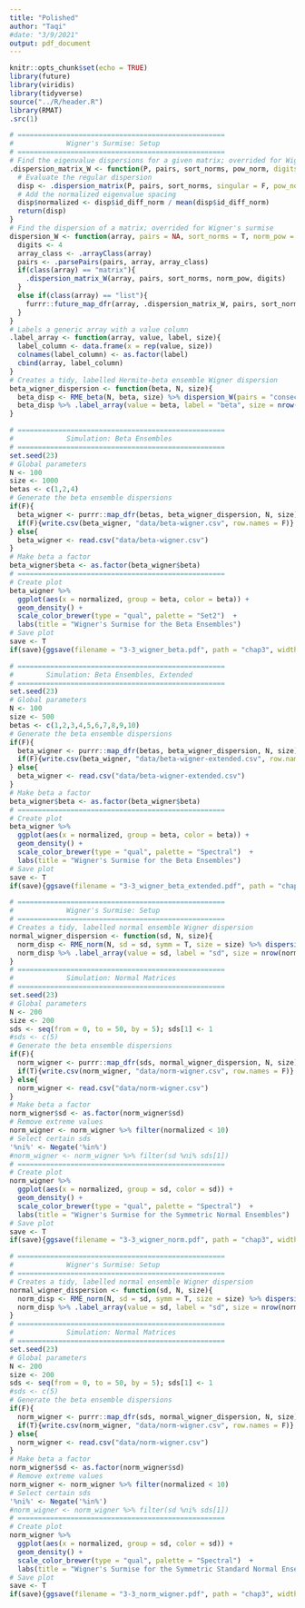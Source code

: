 ```yaml
---
title: "Polished"
author: "Taqi"
#date: "3/9/2021"
output: pdf_document
---
```


```r
knitr::opts_chunk$set(echo = TRUE)
library(future)
library(viridis)
library(tidyverse)
source("../R/header.R")
library(RMAT)
.src(1)
```

```r
# ===================================================
#             Wigner's Surmise: Setup
# ===================================================
# Find the eigenvalue dispersions for a given matrix; overrided for Wigner's surmise
.dispersion_matrix_W <- function(P, pairs, sort_norms, pow_norm, digits = 4){
  # Evaluate the regular dispersion
  disp <- .dispersion_matrix(P, pairs, sort_norms, singular = F, pow_norm = 1, digits = 4)
  # Add the normalized eigenvalue spacing
  disp$normalized <- disp$id_diff_norm / mean(disp$id_diff_norm)
  return(disp)
}
# Find the dispersion of a matrix; overrided for Wigner's surmise
dispersion_W <- function(array, pairs = NA, sort_norms = T, norm_pow = 1){
  digits <- 4
  array_class <- .arrayClass(array)
  pairs <- .parsePairs(pairs, array, array_class) 
  if(class(array) == "matrix"){
    .dispersion_matrix_W(array, pairs, sort_norms, norm_pow, digits)
  }
  else if(class(array) == "list"){
    furrr::future_map_dfr(array, .dispersion_matrix_W, pairs, sort_norms, norm_pow, digits)
  }
}
# Labels a generic array with a value column
.label_array <- function(array, value, label, size){
  label_column <- data.frame(x = rep(value, size))
  colnames(label_column) <- as.factor(label)
  cbind(array, label_column)
}
# Creates a tidy, labelled Hermite-beta ensemble Wigner dispersion
beta_wigner_dispersion <- function(beta, N, size){
  beta_disp <- RME_beta(N, beta, size) %>% dispersion_W(pairs = "consecutive", sort_norms = F)
  beta_disp %>% .label_array(value = beta, label = "beta", size = nrow(beta_disp))
}
```

```r
# ===================================================
#             Simulation: Beta Ensembles
# ===================================================
set.seed(23)
# Global parameters
N <- 100
size <- 1000
betas <- c(1,2,4)
# Generate the beta ensemble dispersions
if(F){
  beta_wigner <- purrr::map_dfr(betas, beta_wigner_dispersion, N, size)
  if(F){write.csv(beta_wigner, "data/beta-wigner.csv", row.names = F)}
} else{
  beta_wigner <- read.csv("data/beta-wigner.csv")
}
# Make beta a factor
beta_wigner$beta <- as.factor(beta_wigner$beta)
# ===================================================
# Create plot
beta_wigner %>% 
  ggplot(aes(x = normalized, group = beta, color = beta)) + 
  geom_density() +
  scale_color_brewer(type = "qual", palette = "Set2")  +
  labs(title = "Wigner's Surmise for the Beta Ensembles")
# Save plot
save <- T
if(save){ggsave(filename = "3-3_wigner_beta.pdf", path = "chap3", width = 10.5, height = 7)}
```

```r
# ===================================================
#        Simulation: Beta Ensembles, Extended
# ===================================================
set.seed(23)
# Global parameters
N <- 100
size <- 500
betas <- c(1,2,3,4,5,6,7,8,9,10)
# Generate the beta ensemble dispersions
if(F){
  beta_wigner <- purrr::map_dfr(betas, beta_wigner_dispersion, N, size)
  if(F){write.csv(beta_wigner, "data/beta-wigner-extended.csv", row.names = F)}
} else{
  beta_wigner <- read.csv("data/beta-wigner-extended.csv")
}
# Make beta a factor
beta_wigner$beta <- as.factor(beta_wigner$beta)
# ===================================================
# Create plot
beta_wigner %>% 
  ggplot(aes(x = normalized, group = beta, color = beta)) + 
  geom_density() +
  scale_color_brewer(type = "qual", palette = "Spectral")  +
  labs(title = "Wigner's Surmise for the Beta Ensembles")
# Save plot
save <- T
if(save){ggsave(filename = "3-3_wigner_beta_extended.pdf", path = "chap3", width = 10.5, height = 7)}
```


```r
# ===================================================
#             Wigner's Surmise: Setup
# ===================================================
# Creates a tidy, labelled normal ensemble Wigner dispersion
normal_wigner_dispersion <- function(sd, N, size){
  norm_disp <- RME_norm(N, sd = sd, symm = T, size = size) %>% dispersion_W(pairs = "consecutive", sort_norms = F)
  norm_disp %>% .label_array(value = sd, label = "sd", size = nrow(norm_disp))
}
# ===================================================
#             Simulation: Normal Matrices
# ===================================================
set.seed(23)
# Global parameters
N <- 200
size <- 200
sds <- seq(from = 0, to = 50, by = 5); sds[1] <- 1
#sds <- c(5)
# Generate the beta ensemble dispersions
if(F){
  norm_wigner <- purrr::map_dfr(sds, normal_wigner_dispersion, N, size)
  if(T){write.csv(norm_wigner, "data/norm-wigner.csv", row.names = F)}
} else{
  norm_wigner <- read.csv("data/norm-wigner.csv")
}
# Make beta a factor
norm_wigner$sd <- as.factor(norm_wigner$sd)
# Remove extreme values
norm_wigner <- norm_wigner %>% filter(normalized < 10)
# Select certain sds
'%ni%' <- Negate('%in%')
#norm_wigner <- norm_wigner %>% filter(sd %ni% sds[1])
# ===================================================
# Create plot
norm_wigner %>% 
  ggplot(aes(x = normalized, group = sd, color = sd)) + 
  geom_density() +
  scale_color_brewer(type = "qual", palette = "Spectral")  +
  labs(title = "Wigner's Surmise for the Symmetric Normal Ensembles")
# Save plot
save <- T
if(save){ggsave(filename = "3-3_wigner_norm.pdf", path = "chap3", width = 10.5, height = 7)}
```

```r
# ===================================================
#             Wigner's Surmise: Setup
# ===================================================
# Creates a tidy, labelled normal ensemble Wigner dispersion
normal_wigner_dispersion <- function(sd, N, size){
  norm_disp <- RME_norm(N, sd = sd, symm = T, size = size) %>% dispersion_W(pairs = "consecutive", sort_norms = F)
  norm_disp %>% .label_array(value = sd, label = "sd", size = nrow(norm_disp))
}
# ===================================================
#             Simulation: Normal Matrices
# ===================================================
set.seed(23)
# Global parameters
N <- 200
size <- 200
sds <- seq(from = 0, to = 50, by = 5); sds[1] <- 1
#sds <- c(5)
# Generate the beta ensemble dispersions
if(F){
  norm_wigner <- purrr::map_dfr(sds, normal_wigner_dispersion, N, size)
  if(T){write.csv(norm_wigner, "data/norm-wigner.csv", row.names = F)}
} else{
  norm_wigner <- read.csv("data/norm-wigner.csv")
}
# Make beta a factor
norm_wigner$sd <- as.factor(norm_wigner$sd)
# Remove extreme values
norm_wigner <- norm_wigner %>% filter(normalized < 10)
# Select certain sds
'%ni%' <- Negate('%in%')
#norm_wigner <- norm_wigner %>% filter(sd %ni% sds[1])
# ===================================================
# Create plot
norm_wigner %>% 
  ggplot(aes(x = normalized, group = sd, color = sd)) + 
  geom_density() +
  scale_color_brewer(type = "qual", palette = "Spectral")  +
  labs(title = "Wigner's Surmise for the Symmetric Standard Normal Ensembles")
# Save plot
save <- T
if(save){ggsave(filename = "3-3_norm_wigner.pdf", path = "chap3", width = 10.5, height = 7)}
```

